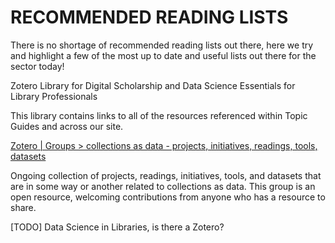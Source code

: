 # **RECOMMENDED READING LISTS** {.unnumbered .unlisted}

There is no shortage of recommended reading lists out there, here we try and highlight a few of the most up to date and useful lists out there for the sector today!

Zotero Library for Digital Scholarship and Data Science Essentials for Library Professionals

This library contains links to all of the resources referenced within Topic Guides and across our site.

[Zotero | Groups > collections as data - projects, initiatives, readings, tools, datasets](https://www.zotero.org/groups/2171423/collections_as_data_-_projects_initiatives_readings_tools_datasets)

Ongoing collection of projects, readings, initiatives, tools, and datasets that are in some way or another related to collections as data. This group is an open resource, welcoming contributions from anyone who has a resource to share.

[TODO] Data Science in Libraries, is there a Zotero?

::: {#refs}
:::
